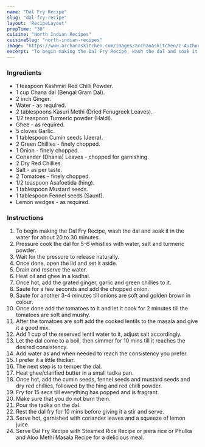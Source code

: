 ---
name: "Dal Fry Recipe"
slug: "dal-fry-recipe"
layout: 'RecipeLayout'
prepTime: "30"
cuisine: "North Indian Recipes"
cuisineSlug: "north-indian-recipes"
image: "https://www.archanaskitchen.com/images/archanaskitchen/1-Author/Swayampurna_Mishra/Dal_fry.jpg"
excerpt: "To begin making the Dal Fry Recipe, wash the dal and soak it in the water for about 20 to 30 minutes"
---

### Ingredients

- 1 teaspoon Kashmiri Red Chilli Powder.
- 1 cup Chana dal (Bengal Gram Dal).
- 2 inch Ginger.
- Water - as required.
- 2 tablespoons Kasuri Methi (Dried Fenugreek Leaves).
- 1/2 teaspoon Turmeric powder (Haldi).
- Ghee - as required.
- 5 cloves Garlic.
- 1 tablespoon Cumin seeds (Jeera).
- 2 Green Chillies - finely chopped.
- 1 Onion - finely chopped.
- Coriander (Dhania) Leaves - chopped for garnishing.
- 2 Dry Red Chillies.
- Salt - as per taste.
- 2 Tomatoes - finely chopped.
- 1/2 teaspoon Asafoetida (hing).
- 1 tablespoon Mustard seeds.
- 1 tablespoon Fennel seeds (Saunf).
- Lemon wedges - as required.

### Instructions

1. To begin making the Dal Fry Recipe, wash the dal and soak it in the water for about 20 to 30 minutes.
1. Pressure cook the dal for 5-6 whistles with water, salt and turmeric powder.
1. Wait for the pressure to release naturally.
1. Once done, open the lid and set it aside.
1. Drain and reserve the water.
1. Heat oil and ghee in a kadhai.
1. Once hot, add the grated ginger, garlic and green chillies to it.
1. Saute for a few seconds and add the chopped onion.
1. Saute for another 3-4 minutes till onions are soft and golden brown in colour.
1. Once done add the tomatoes to it and let it cook for 2 minutes till the tomatoes are soft and mushy.
1. After the tomatoes are soft add the cooked lentils to the masala and give it a good mix.
1. Add 1 cup of the reserved lentil water to it, adjust salt accordingly.
1. Let the dal come to a boil, then simmer for 10 mins till it reaches the desired consistency.
1. Add water as and when needed to reach the consistency you prefer.
1. I prefer it a little thicker.
1. The next step is to temper the dal.
1. Heat ghee/clarified butter in a small tadka pan.
1. Once hot, add the cumin seeds, fennel seeds and mustard seeds and dry red chillies, followed by the hing and red chilli powder.
1. Fry for 15 secs till everything has popped and is fragrant.
1. Make sure that you do not burn them.
1. Pour the tadka on the dal.
1. Rest the dal fry for 10 mins before giving it a stir and serve.
1. Serve hot, garnished with coriander leaves and a squeeze of lemon juice.
1. Serve Dal Fry Recipe with Steamed Rice Recipe or jeera rice or Phulka and Aloo Methi Masala Recipe for a delicious meal.
